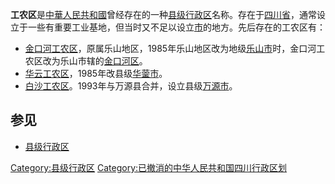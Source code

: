 {{For|[[黑龙江省|黑龙江省]][[鹤岗市|鹤岗市]]的[[市辖区_(中华人民共和国)|市辖区]]|工农区}}
{{中华人民共和国行政区划单位}}
'''工农区'''是[[中華人民共和國|中華人民共和國]]曾经存在的一种[[县级行政区|县级行政区]]名称。存在于[[四川省|四川省]]，通常设立于一些有重要工业基地，但当时又不足以设立[[市|市]]的地方。先后存在的工农区有：

* [[金口河工农区|金口河工农区]]，原属乐山地区，1985年乐山地区改为地级[[乐山市|乐山市]]时，金口河工农区改为乐山市辖的[[金口河区|金口河区]]。
* [[华云工农区|华云工农区]]，1985年改县级[[华蓥市|华蓥市]]。
* [[白沙工农区|白沙工农区]]。1993年与万源县合并，设立县级[[万源市|万源市]]。

==参见==
*[[县级行政区|县级行政区]]

{{中华人民共和国行政区划小作品}}
{{中华人民共和国行政区划}}

[[Category:县级行政区|Category:县级行政区]]
[[Category:已撤消的中华人民共和国四川行政区划|Category:已撤消的中华人民共和国四川行政区划]]